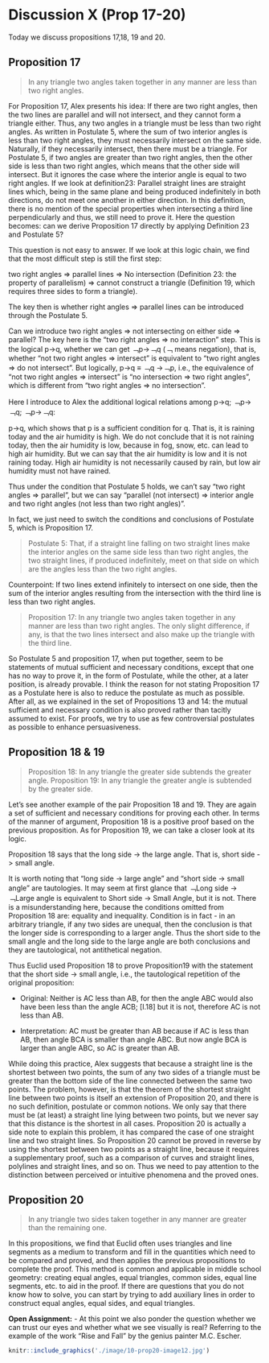 # Discussion X (Prop 17-20)

Today we discuss propositions 17,18, 19 and 20.

## Proposition 17
>In any triangle two angles taken together in any manner are less than two right angles.

For Proposition 17, Alex presents his idea: If there are two right angles, then the two lines are parallel and will not intersect, and they cannot form a triangle either. Thus, any two angles in a triangle must be less than two right angles. As written in Postulate 5, where the sum of two interior angles is less than two right angles, they must necessarily intersect on the same side. Naturally, if they necessarily intersect, then there must be a triangle. For Postulate 5, if two angles are greater than two right angles, then the other side is less than two right angles, which means that the other side will intersect. But it ignores the case where the interior angle is equal to two right angles. If we look at definition23: Parallel straight lines are straight lines which, being in the same plane and being produced indefinitely in both directions, do not meet one another in either direction. In this definition, there is no mention of the special properties when intersecting a third line perpendicularly and thus, we still need to prove it. Here the question becomes: can we derive Proposition 17 directly by applying Definition 23 and Postulate 5?

This question is not easy to answer. If we look at this logic chain, we find that the most difficult step is still the first step: 

two right angles => parallel lines  => No intersection (Definition 23: the property of parallelism) => cannot construct a triangle (Definition 19, which requires three sides to form a triangle). 

The key then is whether right angles => parallel lines can be introduced through the Postulate 5.

Can we introduce two right angles => not intersecting on either side => parallel? The key here is the "two right angles => no interaction" step. This is the logical p->q, whether we can get ﹁p→﹁q (﹁ means negation), that is, whether "not two right angles => intersect" is equivalent to "two right angles => do not intersect". But logically, p→q ≡ ﹁q →﹁p, i.e., the equivalence of "not two right angles => intersect" is "no intersection => two right angles", which is different from "two right angles => no intersection".

Here I introduce to Alex the additional logical relations among p->q; ﹁p→ ﹁q; ﹁p→﹁q:

p->q, which shows that p is a sufficient condition for q. That is, it is raining today and the air humidity is high. We do not conclude that it is not raining today, then the air humidity is low, because in fog, snow, etc. can lead to high air humidity. But we can say that the air humidity is low and it is not raining today. High air humidity is not necessarily caused by rain, but low air humidity must not have rained.

Thus under the condition that Postulate 5 holds, we can't say "two right angles => parallel", but we can say "parallel (not intersect) => interior angle and two right angles (not less than two right angles)".

In fact, we just need to switch the conditions and conclusions of Postulate 5, which is Proposition 17.

>Postulate 5: That, if a straight line falling on two straight lines make the interior angles on the same side less than two right angles, the two straight lines, if produced indefinitely, meet on that side on which are the angles less than the two right angles.

Counterpoint: If two lines extend infinitely to intersect on one side, then the sum of the interior angles resulting from the intersection with the third line is less than two right angles.

>Proposition 17: In any triangle two angles taken together in any manner are less than two right angles.
The only slight difference, if any, is that the two lines intersect and also make up the triangle with the third line.

So Postulate 5 and proposition 17, when put together, seem to be statements of mutual sufficient and necessary conditions, except that one has no way to prove it, in the form of Postulate, while the other, at a later position, is already provable. I think the reason for not stating Proposition 17 as a Postulate here is also to reduce the postulate as much as possible. After all, as we explained in the set of Propositions 13 and 14: the mutual sufficient and necessary condition is also proved rather than tacitly assumed to exist. For proofs, we try to use as few controversial postulates as possible to enhance persuasiveness.

## Proposition 18 & 19

>Proposition 18: In any triangle the greater side subtends the greater angle.
>Proposition 19: In any triangle the greater angle is subtended by the greater side.

Let’s see another example of the pair Proposition 18 and 19. They are again a set of sufficient and necessary conditions for proving each other. In terms of the manner of argument, Proposition 18 is a positive proof based on the previous proposition. As for Proposition 19, we can take a closer look at its logic.

Proposition 18 says that the long side -> the large angle. That is, short side -> small angle.

It is worth noting that "long side -> large angle" and "short side -> small angle" are tautologies. It may seem at first glance that ﹁Long side → ﹁Large angle is equivalent to  Short side -> Small Angle, but it is not. There is a misunderstanding here, because the conditions omitted from Proposition 18 are: equality and inequality. Condition is in fact - in an arbitrary triangle, if any two sides are unequal, then the conclusion is that the longer side is corresponding to a larger angle. Thus the short side to the small angle and the long side to the large angle are both conclusions and they are tautological, not antithetical negation.

Thus Euclid used Proposition 18 to prove Proposition19 with the statement that the short side -> small angle, i.e., the tautological repetition of the original proposition:

 - Original: Neither is AC less than AB, for then the angle ABC would also have
been less than the angle ACB; [I.18] but it is not, therefore AC is not less than AB. 

 - Interpretation: AC must be greater than AB because if AC is less than AB, then angle BCA is smaller than angle ABC. But now angle BCA is larger than angle ABC, so AC is greater than AB.

While doing this practice, Alex suggests that because a straight line is the shortest between two points, the sum of any two sides of a triangle must be greater than the bottom side of the line connected between the same two points. The problem, however, is that the theorem of the shortest straight line between two points is itself an extension of Proposition 20, and there is no such definition, postulate or common notions. We only say that there must be (at least) a straight line lying between two points, but we never say that this distance is the shortest in all cases. Proposition 20 is actually a side note to explain this problem, it has compared the case of one straight line and two straight lines. So Proposition 20 cannot be proved in reverse by using the shortest between two points as a straight line, because it requires a supplementary proof, such as a comparison of curves and straight lines, polylines and straight lines, and so on. Thus we need to pay attention to the distinction between perceived or intuitive phenomena and the proved ones.

## Proposition 20
>In any triangle two sides taken together in any manner are greater than the remaining one.

In this propositions, we find that Euclid often uses triangles and line segments as a medium to transform and fill in the quantities which need to be compared and proved, and then applies the previous propositions to complete the proof. This method is common and applicable in middle school geometry: creating equal angles, equal triangles, common sides, equal line segments, etc. to aid in the proof. If there are questions that you do not know how to solve, you can start by trying to add auxiliary lines in order to construct equal angles, equal sides, and equal triangles.

**Open Assignment:**
 - At this point we also ponder the question whether we can trust our eyes and whether what we see visually is real? Referring to the example of the work "Rise and Fall" by the genius painter M.C. Escher.

```r
knitr::include_graphics('./image/10-prop20-image12.jpg')
```
